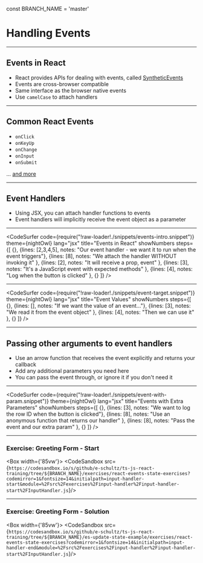 const BRANCH_NAME = 'master'


# Handling Events

---

## Events in React

- React provides APIs for dealing with events, called [SyntheticEvents](https://reactjs.org/docs/events.html)
- Events are cross-browser compatible
- Same interface as the browser native events
- Use `camelCase` to attach handlers

---

## Common React Events

- `onClick`
- `onKeyUp`
- `onChange`
- `onInput`
- `onSubmit`

... [and more](https://reactjs.org/docs/events.html)

---

## Event Handlers

- Using JSX, you can attach handler functions to events
- Event handlers will implicitly receive the event object as a parameter

---

<CodeSurfer
  code={require("!raw-loader!./snippets/events-intro.snippet")}
  theme={nightOwl}
  lang="jsx"
  title="Events in React"
  showNumbers
  steps={[
    {},
    {lines: [2,3,4,5], notes: "Our event handler - we want it to run when the event triggers"},
    {lines: [8], notes: "We attach the handler WITHOUT invoking it" },
    {lines: [2], notes: "It will receive a prop, event" },
    {lines: [3], notes: "It's a JavaScript event with expected methods" },
    {lines: [4], notes: "Log when the button is clicked" },
    {}
  ]}
/>

---

<CodeSurfer
  code={require("!raw-loader!./snippets/event-target.snippet")}
  theme={nightOwl}
  lang="jsx"
  title="Event Values"
  showNumbers
  steps={[
    {},
    {lines: [], notes: "If we want the value of an event..."},
    {lines: [3], notes: "We read it from the event object" },
    {lines: [4], notes: "Then we can use it" },
    {}
  ]}
/>

---

## Passing other arguments to event handlers

- Use an arrow function that receives the event explicitly and returns your callback
- Add any additional parameters you need here
- You can pass the event through, or ignore it if you don't need it

---

<CodeSurfer
  code={require("!raw-loader!./snippets/event-with-param.snippet")}
  theme={nightOwl}
  lang="jsx"
  title="Events with Extra Parameters"
  showNumbers
  steps={[
    {},
    {lines: [3], notes: "We want to log the row ID when the button is clicked"},
    {lines: [8], notes: "Use an anonymous function that returns our handler" },
    {lines: [8], notes: "Pass the event and our extra param" },
    {}
  ]}
/>

---

### Exercise: Greeting Form - Start

<Box width={'85vw'}>
  <CodeSandbox src={`https://codesandbox.io/s/github/e-schultz/ts-js-react-training/tree/${BRANCH_NAME}/exercises/react-events-state-exercises?codemirror=1&fontsize=14&initialpath=input-handler-start&module=%2Fsrc%2Fexercises%2Finput-handler%2Finput-handler-start%2FInputHandler.js`}/>
</Box>

---

### Exercise: Greeting Form - Solution

<Box width={'85vw'}>
  <CodeSandbox src={`https://codesandbox.io/s/github/e-schultz/ts-js-react-training/tree/${BRANCH_NAME}/es-update-state-example/exercises/react-events-state-exercises?codemirror=1&fontsize=14&initialpath=input-handler-end&module=%2Fsrc%2Fexercises%2Finput-handler%2Finput-handler-start%2FInputHandler.js`}/>
</Box>
